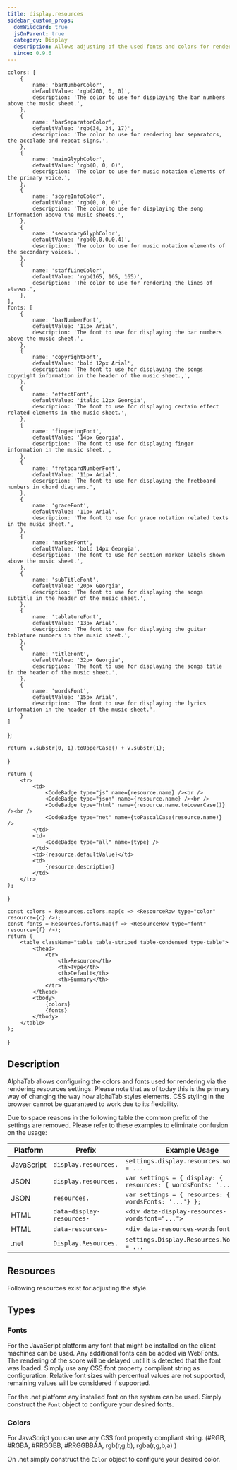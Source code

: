 ```yaml
---
title: display.resources
sidebar_custom_props:
  domWildcard: true
  jsOnParent: true
  category: Display
  description: Allows adjusting of the used fonts and colors for rendering.
  since: 0.9.6
---
```


<SinceBadge since="0.9.6" />


	colors: [
		{
			name: 'barNumberColor',
			defaultValue: 'rgb(200, 0, 0)',
			description: 'The color to use for displaying the bar numbers above the music sheet.',
		},
		{
			name: 'barSeparatorColor',
			defaultValue: 'rgb(34, 34, 17)',
			description: 'The color to use for rendering bar separators, the accolade and repeat signs.',
		},
		{
			name: 'mainGlyphColor',
			defaultValue: 'rgb(0, 0, 0)',
			description: 'The color to use for music notation elements of the primary voice.',
		},
		{
			name: 'scoreInfoColor',
			defaultValue: 'rgb(0, 0, 0)',
			description: 'The color to use for displaying the song information above the music sheets.',
		},
		{
			name: 'secondaryGlyphColor',
			defaultValue: 'rgb(0,0,0,0.4)',
			description: 'The color to use for music notation elements of the secondary voices.',
		},
		{
			name: 'staffLineColor',
			defaultValue: 'rgb(165, 165, 165)',
			description: 'The color to use for rendering the lines of staves.',
		},
	],
	fonts: [
		{
			name: 'barNumberFont',
			defaultValue: '11px Arial',
			description: 'The font to use for displaying the bar numbers above the music sheet.',
		}, 
		{
			name: 'copyrightFont',
			defaultValue: 'bold 12px Arial',
			description: 'The font to use for displaying the songs copyright information in the header of the music sheet.,',
		},
		{
			name: 'effectFont',
			defaultValue: 'italic 12px Georgia',
			description: 'The font to use for displaying certain effect related elements in the music sheet.',
		},
		{
			name: 'fingeringFont',
			defaultValue: '14px Georgia',
			description: 'The font to use for displaying finger information in the music sheet.',
		},
		{
			name: 'fretboardNumberFont',
			defaultValue: '11px Arial',
			description: 'The font to use for displaying the fretboard numbers in chord diagrams.',
		},
		{
			name: 'graceFont',
			defaultValue: '11px Arial',
			description: 'The font to use for grace notation related texts in the music sheet.',
		},
		{
			name: 'markerFont',
			defaultValue: 'bold 14px Georgia',
			description: 'The font to use for section marker labels shown above the music sheet.',
		},
		{
			name: 'subTitleFont',
			defaultValue: '20px Georgia',
			description: 'The font to use for displaying the songs subtitle in the header of the music sheet.',
		},
		{
			name: 'tablatureFont',
			defaultValue: '13px Arial',
			description: 'The font to use for displaying the guitar tablature numbers in the music sheet.',
		},
		{
			name: 'titleFont',
			defaultValue: '32px Georgia',
			description: 'The font to use for displaying the songs title in the header of the music sheet.',
		},
		{
			name: 'wordsFont',
			defaultValue: '15px Arial',
			description: 'The font to use for displaying the lyrics information in the header of the music sheet.',
		}
	]
};

    return v.substr(0, 1).toUpperCase() + v.substr(1);
}

    return (
        <tr>
            <td>
                <CodeBadge type="js" name={resource.name} /><br />
                <CodeBadge type="json" name={resource.name} /><br />
                <CodeBadge type="html" name={resource.name.toLowerCase()} /><br />
                <CodeBadge type="net" name={toPascalCase(resource.name)} />
            </td>
            <td>
                <CodeBadge type="all" name={type} />
            </td>
            <td>{resource.defaultValue}</td>
            <td>
                {resource.description}
            </td>
        </tr>
    );
}

    const colors = Resources.colors.map(c => <ResourceRow type="color" resource={c} />);
    const fonts = Resources.fonts.map(f => <ResourceRow type="font" resource={f} />);
    return (
        <table className="table table-striped table-condensed type-table">
            <thead>
                <tr>
                    <th>Resource</th>
                    <th>Type</th>
                    <th>Default</th>
                    <th>Summary</th>
                </tr>
            </thead>    
            <tbody> 
                {colors}
                {fonts}
            </tbody>
        </table>
    );
}

## Description

AlphaTab allows configuring the colors and fonts used for rendering via the rendering resources settings. Please note that as of today
this is the primary way of changing the way how alphaTab styles elements. CSS styling in the browser cannot be guaranteed to work due to its flexibility. 


Due to space reasons in the following table the common prefix of the settings are removed. Please refer to these examples to eliminate confusion on the usage: 

| Platform   | Prefix                    | Example Usage                                                      |
|------------|---------------------------|--------------------------------------------------------------------|
| JavaScript | `display.resources.`      | `settings.display.resources.wordsFont = ...`                       |
| JSON       | `display.resources.`      | `var settings = { display: { resources: { wordsFonts: '...'} } };` |
| JSON       | `resources.`              | `var settings = { resources: { wordsFonts: '...'} };`              |
| HTML       | `data-display-resources-` | `<div data-display-resources-wordsfont="...">`                     |
| HTML       | `data-resources-`         | `<div data-resources-wordsfont="...">`                             |
| .net       | `Display.Resources.`      | `settings.Display.Resources.WordsFonts = ...`                      |


## Resources
Following resources exist for adjusting the style. 

<ResourceTable />

## Types

### Fonts

For the JavaScript platform any font that might be installed on the client machines can be used. 
Any additional fonts can be added via WebFonts. The rendering of the score will be delayed until it is detected that the font was loaded. 
Simply use any CSS font property compliant string as configuration. Relative font sizes with percentual values are not supported, remaining values will be considered if supported.

For the .net platform any installed font on the system can be used. Simply construct the `Font` object to configure your desired fonts. 

### Colors

For JavaScript you can use any CSS font property compliant string. (#RGB, #RGBA, #RRGGBB, #RRGGBBAA, rgb(r,g,b), rgba(r,g,b,a) )

On .net simply construct the `Color` object to configure your desired color. 